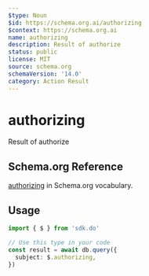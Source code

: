 ```yaml
---
$type: Noun
$id: https://schema.org.ai/authorizing
$context: https://schema.org.ai
name: authorizing
description: Result of authorize
status: public
license: MIT
source: schema.org
schemaVersion: '14.0'
category: Action Result
---
```


# authorizing

Result of authorize

## Schema.org Reference

[authorizing](https://schema.org/AuthorizeAction) in Schema.org vocabulary.

## Usage

```typescript
import { $ } from 'sdk.do'

// Use this type in your code
const result = await db.query({
  subject: $.authorizing,
})
```
